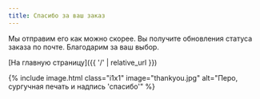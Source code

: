 ```yaml
---
title: Спасибо за ваш заказ
---
```


Мы отправим его как можно скорее. Вы получите обновления статуса заказа по почте. Благодарим за ваш выбор.

[На главную страницу]({{ '/' | relative_url }})

{% include image.html
    class="i1x1"
    image="thankyou.jpg"
    alt="Перо, сургучная печать и надпись 'спасибо'"
    %}
